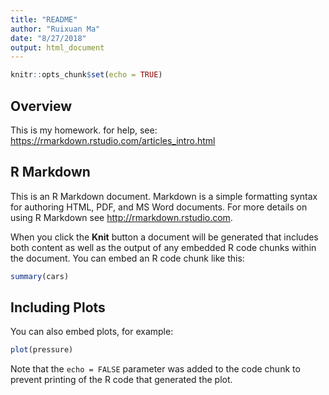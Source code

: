 ```yaml
---
title: "README"
author: "Ruixuan Ma"
date: "8/27/2018"
output: html_document
---
```


```r
knitr::opts_chunk$set(echo = TRUE)
```

## Overview
This is my homework. for help, see: <https://rmarkdown.rstudio.com/articles_intro.html>


## R Markdown

This is an R Markdown document. Markdown is a simple formatting syntax for authoring HTML, PDF, and MS Word documents. For more details on using R Markdown see <http://rmarkdown.rstudio.com>.

When you click the **Knit** button a document will be generated that includes both content as well as the output of any embedded R code chunks within the document. You can embed an R code chunk like this:

```r
summary(cars)
```

## Including Plots

You can also embed plots, for example:

```r
plot(pressure)
```

Note that the `echo = FALSE` parameter was added to the code chunk to prevent printing of the R code that generated the plot.
